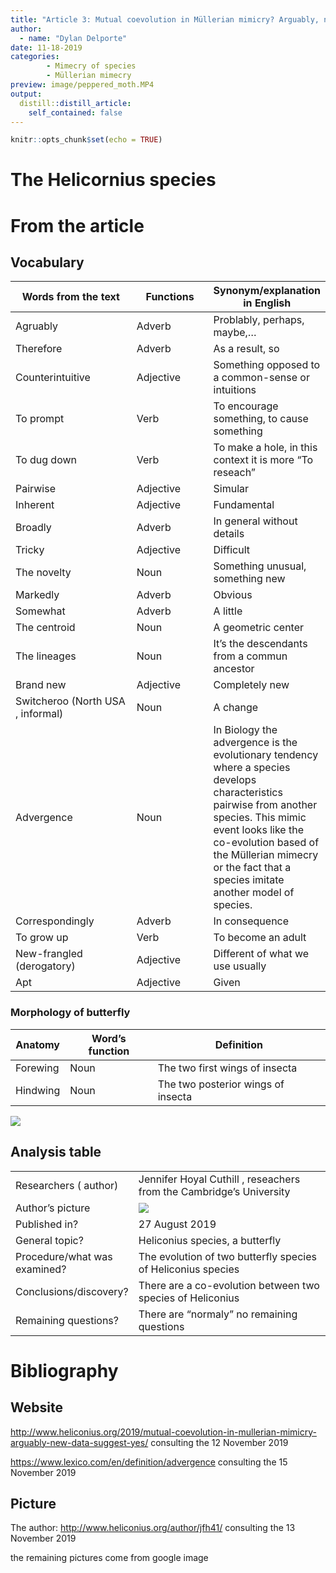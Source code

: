 ```yaml
---
title: "Article 3: Mutual coevolution in Müllerian mimicry? Arguably, new data suggest yes "  
author:
  - name: "Dylan Delporte"
date: 11-18-2019
categories:
        - Mimecry of species
        - Müllerian mimecry
preview: image/peppered_moth.MP4
output:
  distill::distill_article:
    self_contained: false
---
```


```r
knitr::opts_chunk$set(echo = TRUE)
```

# The Helicornius species


# From the article

## Vocabulary 

| Words from the text | Functions   |  Synonym/explanation in English |
| ------------------- | ------------|------------- |
| Agruably | Adverb | Problably, perhaps, maybe,...    |
| Therefore | Adverb | As a result, so |
| Counterintuitive | Adjective | Something opposed to a common-sense or intuitions |
| To prompt |Verb | To encourage something, to cause something |
| To dug down | Verb | To make a hole, in this context it is more  "To reseach" |
| Pairwise | Adjective | Simular |
| Inherent | Adjective | Fundamental |
| Broadly | Adverb | In general without details |
| Tricky | Adjective | Difficult |
| The novelty | Noun | Something unusual, something new |
| Markedly | Adverb | Obvious |
| Somewhat | Adverb | A little |
| The centroid | Noun | A geometric center |
| The lineages | Noun | It's the descendants from a commun  ancestor |
| Brand new | Adjective | Completely new |
| Switcheroo (North USA , informal) | Noun | A change |
| Advergence | Noun | In Biology the advergence is the evolutionary tendency where a species develops characteristics pairwise from another species. This mimic event looks like the co-evolution based of the Müllerian mimecry or the fact that a species imitate another model of species.
| Correspondingly | Adverb | In consequence |
| To grow up | Verb | To become an adult |
| New-frangled (derogatory)| Adjective | Different of what we use usually |
| Apt | Adjective | Given |

### Morphology of butterfly

| Anatomy | Word's function | Definition |
|--------------------|--------------------|---------------------|
| Forewing | Noun | The two first wings of insecta |
| Hindwing | Noun | The two posterior wings of insecta|
![](images/morphology of butterfly.jpg)

## Analysis table 

|                              |                                                                     |
| ---------------------------- | ------------------------------------------------------------------- |
| Researchers ( author)                | Jennifer Hoyal Cuthill , reseachers from the Cambridge's University |
| Author's picture   | ![](images/Jen hoyal culthill.jpg)|
| Published in?               | 27 August 2019 |
| General topic?              | Heliconius species, a butterfly |
| Procedure/what was examined? |The evolution of two butterfly species of  Heliconius species |
| Conclusions/discovery?       | There are a co-evolution between two species of Heliconius |
| Remaining questions?         | There are "normaly" no remaining questions |




# Bibliography

## Website

<http://www.heliconius.org/2019/mutual-coevolution-in-mullerian-mimicry-arguably-new-data-suggest-yes/>
consulting the 12 November 2019

<https://www.lexico.com/en/definition/advergence>
consulting the 15 November 2019

## Picture

The author: 
<http://www.heliconius.org/author/jfh41/>
consulting the 13 November 2019

the remaining pictures come from google image
